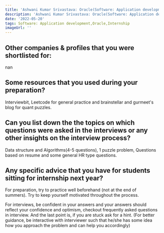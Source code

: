 ```yaml
---
title: 'Ashwani Kumar Srivastava: Oracle(Software: Application development)'
description: 'Ashwani Kumar Srivastava: Oracle(Software: Application development)'
date: '2022-05-20'
tags: Software: Application development,Oracle,Internship
imageUrl: ''
---
```


## Other companies & profiles that you were shortlisted for:
nan

## Some resources that you used during your preparation?
Interviewbit, Leetcode for general practice and brainstellar and gurmeet's blog for quant puzzles.

## Can you list down the the topics on which questions were asked in the interviews or any other insights on the interview process?
Data structure and Algorithms(4-5 questions), 1 puzzle problem, Questions based on resume and some general HR type questions.

## Any specific advice that you have for students sitting for internship next year?
For preparation, try to practice well beforehand (not at the end of summers). Try to keep yourself motivated throughout the process.

For interviews, be confident in your answers and your answers should reflect your confidence and optimism, checkout frequently asked questions in interview. And the last point is, if you are stuck ask for a hint. (For better guidance, be interactive with interviewer such that he/she has some idea how you approach the problem and can help you accordingly)

